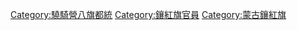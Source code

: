 [[Category:驍騎營八旗都統|Category:驍騎營八旗都統]]
[[Category:鑲紅旗官員|Category:鑲紅旗官員]]
[[Category:蒙古鑲紅旗|Category:蒙古鑲紅旗]]